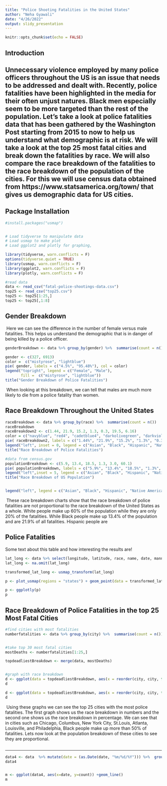 ---
title: "Police Shooting Fatalities in the United States"
author: "Neha Gyawali"
date: "4/26/2022"
output: slidy_presentation
---

```{r setup, include=FALSE}
knitr::opts_chunk$set(echo = FALSE)
```
## Introduction
Unnecessary violence employed by many police officers throughout the US is an issue that needs to be addressed and dealt with. Recently, police fatalities have been highlighted in the media for their often unjust natures. Black men especially seem to be more targeted than the rest of the population. Let's take a look at police fatalities data that has been gathered by the Washington Post starting from 2015 to now to help us understand what demographic is at risk. We will take a look at the top 25 most fatal cities and break down the fatalities by race. We will also compare the race breakdown of the fatalities to the race breakdown of the population of the cities. For this we will use census data obtained from https://www.statsamerica.org/town/ that gives us demographic data for US cities. 
---
## Package Installation
```{r, warning=FALSE}
#install.packages("usmap")


# Load tidyverse to manipulate data
# Load usmap to make plot
# Load ggplot2 and plotly for graphing,

library(tidyverse, warn.conflicts = F)
options(tidyverse.quiet = TRUE)
library(usmap, warn.conflicts = F)
library(ggplot2, warn.conflicts = F)
library(plotly, warn.conflicts = F)

#read data
data <- read_csv("fatal-police-shootings-data.csv")
top25 <- read_csv("top25.csv")
top25 <- top25[1:25,]
top25 <- top25[,1:8]
```

## Gender Breakdown
\ Here we can see the difference in the number of female versus male fatalities. This helps us understand the demographic that is in danger of being killed by a police officer. \ 
```{r}

genderBreakdown <- data %>% group_by(gender) %>%  summarise(count = n())

gender <- c(327, 6913)
color =  c("mistyrose", "lightblue")
pie( gender, labels = c("4.5%", "95.48%"), col = color)
legend("topright", legend = c("Female", "Male"),
       fill =  c("mistyrose", "lightblue"))
title("Gender Breakdown of Police Fatalities")
```
\ When looking at this breakdown, we can tell that males are much more likely to die from a police fatality than women. 

## Race Breakdown Throughout the United States
```{r}
raceBreakdown <- data %>% group_by(race) %>%  summarise(count = n())
raceBreakdown
raceBreakdown2 <- c(1.44, 21.9, 15.2, 1.3, 0.3, 19.5, 6.16)
color = c("navyblue", "red4", "cadetblue4", "darkolivegreen", "darkviolet", "royalblue", "lavenderblush4")
pie( raceBreakdown2, labels = c("1.44%", "21.9%", "15.2%", "1.3%", "0.3%", "19.5%", "6.16%"), col = color)
legend("left", inset = 0, legend = c("Asian", "Black", "Hispanic", "Native American", "Other", "White", "NA"), fill = color)
title("Race Breakdown of Police Fatalities")

#data from census.gov
populationBreakdown <- c(5.9, 13.4, 18.5, 1.3, 3.0, 60.1)
pie( populationBreakdown, labels = c("5.9%", "13.4%", "18.5%", "1.3%", "3.0%", "60.1%"), col = color)
legend("left",inset = 5, legend = c("Asian", "Black", "Hispanic", "Native American", "Other", "White"), fill = color)
title("Race Breakdown of US Population")


legend("left", legend = c("Asian", "Black", "Hispanic", "Native American", "Other", "White"), fill = color)
```

\ These race breakdown charts show that the race breakdown of police fatalities are not proportional to the race breakdown of the United States as a whole. White people make up 60% of the population while they are only 20% of the fatalities. While Black people make up 13.4% of the population and are 21.9% of all fatalities. Hispanic people are


## Police Fatalities 

Some text about this table and how interesting the results are! 

```{r}
lat_long <- data %>% select(longitude, latitude, race, name, date, manner_of_death, armed, age, city, flee) %>% rename(lat = latitude, lon = longitude)
lat_long <- na.omit(lat_long)

transformed_lat_long <- usmap_transform(lat_long)

p <- plot_usmap(regions = "states") + geom_point(data = transformed_lat_long, aes(x = x, y=y, color =race, text = paste("Name: ", name, "\nArmed: ", armed, "\nAge: ", age, "\nCity: ", city, "\nManner of Death: ", manner_of_death, "\nDate: ", date, "\nFleeing: ", flee )), alpha = .05, position = "jitter")  + scale_color_manual(values = c("Asian" = "navyblue",  "Hispanic" = "cadetblue4", "Native American" = "darkolivegreen", "Other" = "darkviolet", "White"= "royalblue", "Black" = "red4"))+ labs(title = "Police Fatalities Locations")  + theme(panel.background=element_blank()) 

p <- ggplotly(p) 
p
```

## Race Breakdown of Police Fatalities in the top 25 Most Fatal Cities

```{r}
#find cities with most fatalities
numberfatalities <- data %>% group_by(city) %>%  summarise(count = n()) %>%  arrange(desc(count))


#take top 30 most fatal cities
mostDeaths <- numberfatalities[1:25,]

topdeadliestBreakdown <- merge(data, mostDeaths)


#graph with race breakdown
d <- ggplot(data = topdeadliestBreakdown, aes(x = reorder(city, city, function(x)-length(x)), fill = race)) + geom_bar() + theme(axis.text.x=element_text(angle=90,hjust=1,vjust=0.5)) + ggtitle("Race Breakdown with Fatality Count") + ylab("Fatality Count") + xlab("City") + labs(fill = "Race")  +scale_fill_manual(values = c("Asian" = "navyblue",  "Hispanic" = "cadetblue4", "Native American" = "darkolivegreen", "Other" = "darkviolet", "White"= "royalblue", "Black" = "red4", "NA" = "lavenderblush4"))
d
```

```{r}
d <- ggplot(data = topdeadliestBreakdown, aes(x = reorder(city, city, function(x)-length(x)), fill = race)) + geom_bar(position = "fill") + theme(axis.text.x=element_text(angle=90,hjust=1,vjust=0.5)) + labs(title = "Race Breakdown with Proportions", fill = "Race")+ xlab("City") + ylab("Proportion") +scale_fill_manual(values = c("Asian" = "navyblue",  "Hispanic" = "cadetblue4", "Native American" = "darkolivegreen", "Other" = "darkviolet", "White"= "royalblue", "Black" = "red4", "NA" = "lavenderblush4"))
d
```

\ Using these graphs we can see the top 25 cities with the most police fatalities. The first graph shows us the race breakdown in numbers and the second one shows us the race breakdown in percentage. We can see that in cities such as Chicago, Columbus, New York City, St.Louis, Atlanta, Louisville, and Philadelphia, Black people make up more than 50% of fatalities. Lets now look at the population breakdown of these cities to see they are proportional. 

```{r}

```
---
```{r}
data4 <- data  %>% mutate(date = (as.Date(date, "%m/%d/%Y"))) %>%  group_by(date)%>% mutate(count = n())
data4


m <- ggplot(data4, aes(x=date, y=count)) +geom_line()
m
```
 
